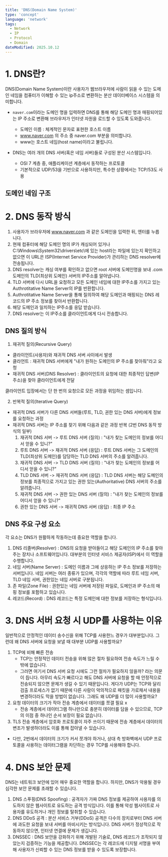 ```yaml
---
title: 'DNS(Domain Name System)'
type: 'concept'
language: 'network'
tags:
  - Network
  - IP
  - Protocol
  - Domain
dateModified: 2025.10.12
---
```



# 1. DNS란?

DNS(Domain Name System)이란 사용자가 웹브라우저에 사람이 읽을 수 있는 도메인 네임을 컴퓨터가 이해할 수 있는 ip주소로 변환하는 분산 데이터베이스 시스템을 의미합니다.

- ```naver.com```이라는 도메인 명을 입력하면 DNS를 통해 해당 도메인 명과 매핑되어있는 IP 주소로 변환해 브라우저가 인터넷 자원을 로드할 수 있도록 도와줍니다.
    - 도메인 이름 : 체계적인 문자로 표현한 호스트 이름
    - www.naver.com 의 주소 중 naver.com 부분을 의미합니다.
    - www는 호스트 네임(host name)이라고 불립니다.

- DNS는 여러 개의 DNS 서버(혹은 네임 서버)들로 구성된 분산 시스템입니다.
    - OSI 7 계층 중, 애플리케이션 계층에서 동작하는 프로토콜
    - 기본적으로 UDP/53을 기반으로 사용하지만, 특수한 상황에서는 TCP/53도 사용

## 도메인 네임 구조

<ImageContainer category="network" fileName="DNS-1.png" alt="도메인 네임 구조" />

# 2. DNS 동작 방식

<ImageContainer category="network" fileName="DNS-2.png" alt="DNS 동작 방식" />

1. 사용자가 브라우저에 www.naver.com 과 같은 도메인을 입력한 뒤, 엔터를 누릅니다.
2. 현재 컴퓨터에 해당 도메인 명의 IP가 캐싱되어 있거나 C:\Windows\System32\drivers\etc\에 있는 host라는 파일에 있는지 확인하고 없으면 이 URL은 ISP(Internet Service Provider)가 관리하는 DNS resolver에 전송됩니다.
3. DNS resolver는 캐싱 여부를 확인하고 없으면 root 서버에 도메인명을 보내 .com 도메인의 TLD(최상위 도메인) 서버의 IP주소를 알아냅니다.
4. TLD 서버에 다시 URL을 요청하고 모든 도메인 네임에 대한 IP주소를 가지고 있는 Authrotitative Name Server의 IP를 반환합니다.
5. Authrotitative Name Server을 통해 질의하여 해당 도메인과 매핑되는 DNS 레코드의 IP 주소 정보를 찾아서 반환합니다.
6. 해당 도메인과 일치하는 IP주소를 응답 받습니다.
7. DNS resolver는 이 IP주소를 클라이언트에게 다시 전송합니다.

## DNS 질의 방식

1. 재귀적 질의(Recursive Query)
- 클라이언트(사용자)와 재귀적 DNS 서버 사이에서 발생
- 클라언트 : 재귀적 DNS 서버에게 "내가 원하는 도메인의 IP 주소를 찾아줘"라고 요청
- 재귀적 DNS 서버(DNS Resolver) : 클라이언트의 요청에 대한 최종적인 답변(IP 주소)을 찾아 클라이언트에게 전달

클라이언트 입장에서는 단 한 번의 요청으로 모든 과정을 위임하는 셈입니다.

2. 반복적 질의(Iterative Query)
- 재귀적 DNS 서버가 다른 DNS 서버들(루트, TLD, 권한 있는 DNS 서버)에게 정보를 요청하는 과정
- 재귀적 DNS 서버는 IP 주소를 찾기 위해 다음과 같은 과정 반복 (2번 DNS 동작 방식의 일부)
    1. 재귀적 DNS 서버 -> 루트 DNS 서버 (질의) : "내가 찾는 도메인의 정보를 어디서 얻을 수 있니?"
    2. 루트 DNS 서버 -> 재귀적 DNS 서버 (응답) : 루트 DNS 서버는 그 도메인의 TLD(최상위 도메인)를 담당하는 TLD DNS 서버의 주소를 알려줍니다.
    3. 재귀적 DNS 서버 -> TLD DNS 서버 (질의) : "내가 찾는 도메인의 정보를 어디서 얻을 수 있니?"
    4. TLD DNS 서버 -> 재귀적 DNS 서버 (응답) : TLD DNS 서버는 해당 도메인의 정보를 최종적으로 가지고 있는 권한 있는(Authoritative) DNS 서버의 주소를 알려줍니다.
    5. 재귀적 DNS 서버 -> 권한 있는 DNS 서버 (질의) : "내가 찾는 도메인의 정보를 어디서 얻을 수 있니?"
    6. 권한 있는 DNS 서버 -> 재귀적 DNS 서버 (응답) : 최종 IP 주소

## DNS 주요 구성 요소

각 요소는 DNS가 원활하게 작동하는데 중요한 역할을 합니다.

1. DNS 리졸버(Resolver) : DNS의 요청을 받아들이고 해당 도메인의 IP 주소를 찾아주는 장치나 소프트웨어입니다.
대부분의 인터넷 서비스 제공자(ISP)에서 이 역할을 수행합니다.
2. 네임 서버(Name Server) : 도메인 이름과 그에 상응하는 IP 주소 정보를 저장하는 서버입니다. 네임 서버는 여러 종류가 있으며, 각각의 역할에 따라 루트 네임 서버, TLD 네임 서버, 권한있는 네임 서버로 구분됩니다.
3. 존 파일(Zone File) : 권한있는 네임 서버에 저장된 파일로, 도메인과 IP 주소의 매핑 정보를 포함하고 있습니다.
4. 레코드(Record) : DNS 레코드는 특정 도메인에 대한 정보를 저장하는 형식입니다.

# 3. DNS 서버 요청 시 UDP를 사용하는 이유

일반적으로 안정적인 데이터 송수신을 위해 TCP를 사용한느 경우가 대부분입니다. 그런데 왜 DNS 서버에 요청을 보낼 때 대부분 UDP를 사용할까요?

1. TCP에 비해 빠른 전송
    - TCP는 안정적인 데이터 전송을 위해 많은 절차 필요하여 전송 속도가 느릴 수 밖에 없습니다.
    - 그러면 여기서 DNS 서버 요청 시에도 그런 절차가 필요하지 않을까? 라는 의문이 듭니다. 
    아무리 속도가 빠르다고 해도 DNS 서버에 요청을 할 때 안정적으로 전송되지 않으면 문제가 생길 수 있기 때문입니다. 
    게다가 UDP는 TCP와 달리 검출 프로세스가 없기 때문에 다른 사람이 악의적으로 패킷을 가로채서 내용을 변경하더라도 막을 방법이 없습니다. 그래도 왜 UDP를 더 많이 사용할까요?
2. 요청 데이터의 크기가 작아 전송 계층에서 데이터를 쪼갤 필요 x
    - 전송 계층에서 데이터그램 하나만으로 충분히 데이터를 담을 수 있으므로, TCP의 이점 중 하나인 순서 보장이 필요 없습니다.
3. TLS 전송 계층에서 암호화 프로토콜이 자주 쓰이기 때문에 전송 계층에서 데이터의 변조가 발생하더라도 이를 통해 잡아낼 수 있습니다.

- 다만, 2번에서 데이터의 크기가 커서 쪼개야 하거나, 상대 측 방화벽에서 UDP 프로토콜을 사용하는 데이터그램을 차단하는 경우 TCP를 사용해야 합니다.

# 4. DNS 보안 문제

DNS는 네트워크 보안에 있어 매우 중요한 역할을 합니다. 하지만, DNS가 악용될 경우 심각한 보안 문제를 초래할 수 있습니다.

1. DNS 스푸핑(DNS Spoofing) : 공격자가 가짜 DNS 정보를 제공하여 사용자를 의도하지 않은 웹사이트로 유도하는 공격 방식입니다. 이를 통해 악성 웹사이트로 사용자를 유도하거나 개인 정보를 탈취할 수 있습니다.
2. DNS DDoS 공격 : 분산 서비스 거부(DDoS) 공격은 다수의 장치로부터 DNS 서버에 과도한 요청을 보내 서버를 마비시키는 방식입니다. DNS 서버가 정상적으로 작동하지 않으면, 인터넷 연결에 문제가 생깁니다.
3. DNSSEC : DNS 보안을 강화하기 위해 개발된 기술로, DNS 레코드가 조작되지 않았는지 검증하는 기능을 제공합니다. DNSSEC는 각 레코드에 디지털 서명을 부여해 사용자가 신뢰할 수 있는 DNS 정보를 받을 수 있도록 보장합니다.